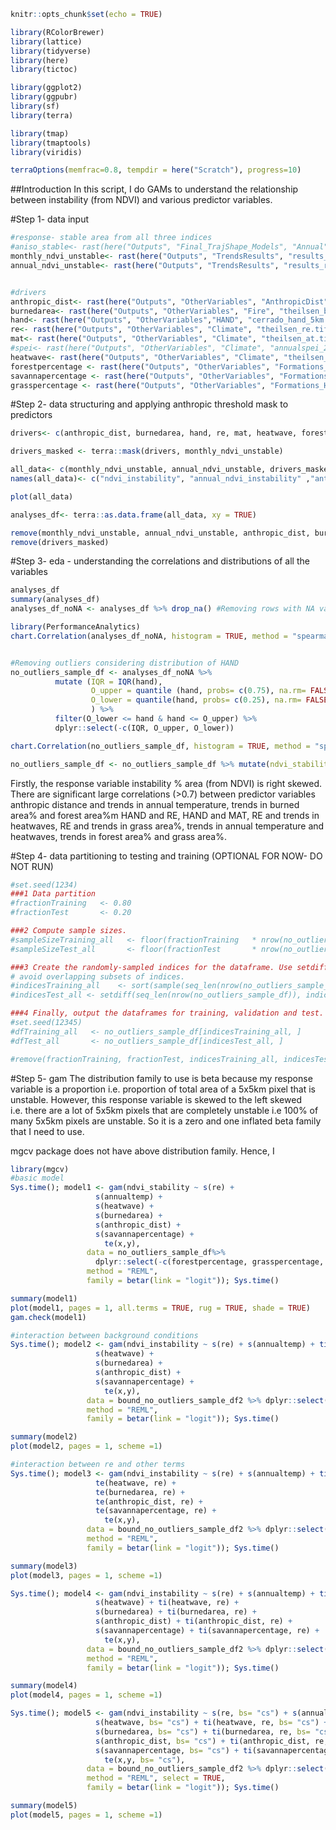 ```r
knitr::opts_chunk$set(echo = TRUE)
```

```r
library(RColorBrewer)
library(lattice)
library(tidyverse)
library(here)
library(tictoc)

library(ggplot2)
library(ggpubr)
library(sf)
library(terra)

library(tmap)
library(tmaptools)
library(viridis)

terraOptions(memfrac=0.8, tempdir = here("Scratch"), progress=10)
```

##Introduction
In this script, I do GAMs to understand the relationship between instability (from NDVI) and 
various predictor variables. 

#Step 1- data input
```r
#response- stable area from all three indices
#aniso_stable<- rast(here("Outputs", "Final_TrajShape_Models", "Annual", "agg_stability_am_11_trajresults.tif"))
monthly_ndvi_unstable<- rast(here("Outputs", "TrendsResults", "results_rasters", "monthly" ,"monthlyswin11_ndvi_unstablearea.tif"))
annual_ndvi_unstable<- rast(here("Outputs", "TrendsResults", "results_rasters", "annual" ,"annualswin11_evi_unstablearea.tif"))


#drivers
anthropic_dist<- rast(here("Outputs", "OtherVariables", "AnthropicDist", "5km_meandist_20thresholdsanthropicpixel.tif"))
burnedarea<- rast(here("Outputs", "OtherVariables", "Fire", "theilsen_burnedarea.tif"))
hand<- rast(here("Outputs", "OtherVariables","HAND", "cerrado_hand_5km.tif"))
re<- rast(here("Outputs", "OtherVariables", "Climate", "theilsen_re.tif"))
mat<- rast(here("Outputs", "OtherVariables", "Climate", "theilsen_at.tif"))
#spei<- rast(here("Outputs", "OtherVariables", "Climate", "annualspei_2002_2021.tif"))
heatwave<- rast(here("Outputs", "OtherVariables", "Climate", "theilsen_heatwaves.tif"))
forestpercentage <- rast(here("Outputs", "OtherVariables", "Formations_Heterogeniety", "theilsen_forestpercentage.tif"))
savannapercentage <- rast(here("Outputs", "OtherVariables", "Formations_Heterogeniety", "theilsen_savannapercentage.tif"))
grasspercentage <- rast(here("Outputs", "OtherVariables", "Formations_Heterogeniety", "theilsen_grasspercentage.tif"))


```

#Step 2- data structuring and applying anthropic threshold mask to predictors
```r
drivers<- c(anthropic_dist, burnedarea, hand, re, mat, heatwave, forestpercentage, savannapercentage, grasspercentage)

drivers_masked <- terra::mask(drivers, monthly_ndvi_unstable)

all_data<- c(monthly_ndvi_unstable, annual_ndvi_unstable, drivers_masked)
names(all_data)<- c("ndvi_instability", "annual_ndvi_instability" ,"anthropic_dist", "burnedarea", "hand", "re", "annualtemp", "heatwave", "forestpercentage", "savannapercentage", "grasspercentage")

plot(all_data)

analyses_df<- terra::as.data.frame(all_data, xy = TRUE)

remove(monthly_ndvi_unstable, annual_ndvi_unstable, anthropic_dist, burnedarea, hand, re, mat, heatwave, forestpercentage, savannapercentage, grasspercentage)
remove(drivers_masked)
```

#Step 3- eda - understanding the correlations and distributions of all the variables 
```r
analyses_df
summary(analyses_df)
analyses_df_noNA <- analyses_df %>% drop_na() #Removing rows with NA values

library(PerformanceAnalytics)
chart.Correlation(analyses_df_noNA, histogram = TRUE, method = "spearman", pch= 19)


#Removing outliers considering distribution of HAND
no_outliers_sample_df <- analyses_df_noNA %>% 
          mutate (IQR = IQR(hand),
                  O_upper = quantile (hand, probs= c(0.75), na.rm= FALSE)+ 1.5*IQR,
                  O_lower = quantile(hand, probs= c(0.25), na.rm= FALSE) - 1.5*IQR
                  ) %>% 
          filter(O_lower <= hand & hand <= O_upper) %>%
          dplyr::select(-c(IQR, O_upper, O_lower))

chart.Correlation(no_outliers_sample_df, histogram = TRUE, method = "spearman",  pch= 19)

no_outliers_sample_df <- no_outliers_sample_df %>% mutate(ndvi_stability = 1- ndvi_instability)

```
Firstly, the response variable instability % area (from NDVI) is right skewed. There are significant large correlations (>0.7) between predictor variables anthropic distance and trends in annual temperature, trends in burned area% and forest area%m HAND and RE, HAND and MAT, RE and trends in heatwaves, RE and trends in grass area%, trends in annual temperature and heatwaves, trends in forest area% and grass area%. 


#Step 4- data partitioning to testing and training (OPTIONAL FOR NOW- DO NOT RUN)
```r
#set.seed(1234)
###1 Data partition
#fractionTraining   <- 0.80
#fractionTest       <- 0.20

###2 Compute sample sizes.
#sampleSizeTraining_all   <- floor(fractionTraining   * nrow(no_outliers_sample_df))
#sampleSizeTest_all       <- floor(fractionTest       * nrow(no_outliers_sample_df))

###3 Create the randomly-sampled indices for the dataframe. Use setdiff() to
# avoid overlapping subsets of indices.
#indicesTraining_all    <- sort(sample(seq_len(nrow(no_outliers_sample_df)), size=sampleSizeTraining_all))
#indicesTest_all <- setdiff(seq_len(nrow(no_outliers_sample_df)), indicesTraining_all)

###4 Finally, output the dataframes for training, validation and test.
#set.seed(12345)
#dfTraining_all   <- no_outliers_sample_df[indicesTraining_all, ] 
#dfTest_all       <- no_outliers_sample_df[indicesTest_all, ]

#remove(fractionTraining, fractionTest, indicesTraining_all, indicesTest_all, sampleSizeTraining_all, sampleSizeTest_all)
```


#Step 5- gam
The distribution family to use is beta because my response variable is a proportion i.e.
proportion of total area of a 5x5km pixel that is unstable. However, this response variable
is skewed to the left skewed i.e. there are a lot of 5x5km pixels that are completely unstable i.e
100% of many 5x5km pixels are unstable. So it is a zero and one inflated beta family that I need to 
use. 

mgcv package does not have above distribution family. Hence, I 
```r
library(mgcv)
#basic model
Sys.time(); model1 <- gam(ndvi_stability ~ s(re) +
                   s(annualtemp) +
                   s(heatwave) +
                   s(burnedarea) +
                   s(anthropic_dist) +
                   s(savannapercentage) +
                     te(x,y),
                 data = no_outliers_sample_df%>% 
                   dplyr::select(-c(forestpercentage, grasspercentage, ndvi_instability, annual_ndvi_instability)),
                 method = "REML",
                 family = betar(link = "logit")); Sys.time()

summary(model1)
plot(model1, pages = 1, all.terms = TRUE, rug = TRUE, shade = TRUE)
gam.check(model1)

#interaction between background conditions
Sys.time(); model2 <- gam(ndvi_instability ~ s(re) + s(annualtemp) + ti(re, annualtemp) +
                   s(heatwave) +
                   s(burnedarea) +
                   s(anthropic_dist) +
                   s(savannapercentage) +
                     te(x,y),
                 data = bound_no_outliers_sample_df2 %>% dplyr::select(-c(forestpercentage, grasspercentage)),
                 method = "REML",
                 family = betar(link = "logit")); Sys.time()

summary(model2)
plot(model2, pages = 1, scheme =1)

#interaction between re and other terms
Sys.time(); model3 <- gam(ndvi_instability ~ s(re) + s(annualtemp) + ti(re, annualtemp) +
                   te(heatwave, re) +
                   te(burnedarea, re) +
                   te(anthropic_dist, re) +
                   te(savannapercentage, re) +
                     te(x,y),
                 data = bound_no_outliers_sample_df2 %>% dplyr::select(-c(forestpercentage, grasspercentage)),
                 method = "REML",
                 family = betar(link = "logit")); Sys.time()

summary(model3)
plot(model3, pages = 1, scheme =1)

Sys.time(); model4 <- gam(ndvi_instability ~ s(re) + s(annualtemp) + ti(re, annualtemp) +
                   s(heatwave) + ti(heatwave, re) +
                   s(burnedarea) + ti(burnedarea, re) +
                   s(anthropic_dist) + ti(anthropic_dist, re) +
                   s(savannapercentage) + ti(savannapercentage, re) +
                     te(x,y),
                 data = bound_no_outliers_sample_df2 %>% dplyr::select(-c(forestpercentage, grasspercentage)),
                 method = "REML", 
                 family = betar(link = "logit")); Sys.time()

summary(model4)
plot(model4, pages = 1, scheme =1)

Sys.time(); model5 <- gam(ndvi_instability ~ s(re, bs= "cs") + s(annualtemp, bs= "cs") + ti(re, annualtemp, bs= "cs") +
                   s(heatwave, bs= "cs") + ti(heatwave, re, bs= "cs") +
                   s(burnedarea, bs= "cs") + ti(burnedarea, re, bs= "cs") +
                   s(anthropic_dist, bs= "cs") + ti(anthropic_dist, re, bs= "cs") +
                   s(savannapercentage, bs= "cs") + ti(savannapercentage, re, bs= "cs") +
                     te(x,y, bs= "cs"),
                 data = bound_no_outliers_sample_df2 %>% dplyr::select(-c(forestpercentage, grasspercentage)),
                 method = "REML", select = TRUE, 
                 family = betar(link = "logit")); Sys.time()

summary(model5)
plot(model5, pages = 1, scheme =1)




```


